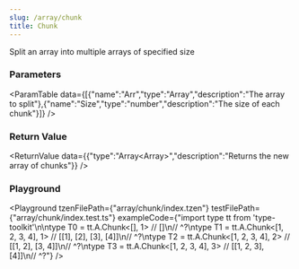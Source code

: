 ```yaml
---
slug: /array/chunk
title: Chunk
---
```



Split an array into multiple arrays of specified size

### Parameters
<ParamTable data={[{"name":"Arr","type":"Array<any>","description":"The array to split"},{"name":"Size","type":"number","description":"The size of each chunk"}]} />

### Return Value
<ReturnValue data={{"type":"Array<Array<any>>","description":"Returns the new array of chunks"}} />

### Playground

<Playground tzenFilePath={"array/chunk/index.tzen"} testFilePath={"array/chunk/index.test.ts"} exampleCode={"import type tt from 'type-toolkit'\n\ntype T0 = tt.A.Chunk<[], 1> // []\n//    ^?\ntype T1 = tt.A.Chunk<[1, 2, 3, 4], 1> // [[1], [2], [3], [4]]\n//    ^?\ntype T2 = tt.A.Chunk<[1, 2, 3, 4], 2> // [[1, 2], [3, 4]]\n//    ^?\ntype T3 = tt.A.Chunk<[1, 2, 3, 4], 3> // [[1, 2, 3], [4]]\n//    ^?"} />

